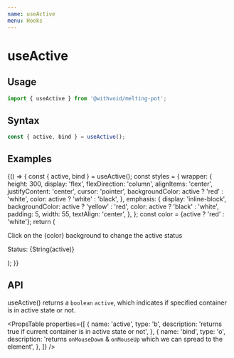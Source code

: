 ```yaml
---
name: useActive
menu: Hooks
---
```



# useActive

## Usage

```js
import { useActive } from '@withvoid/melting-pot';
```

## Syntax

```js
const { active, bind } = useActive();
```

## Examples

<Playground>
  {() => {
    const { active, bind } = useActive();
    const styles = {
      wrapper: {
        height: 300,
        display: 'flex',
        flexDirection: 'column',
        alignItems: 'center',
        justifyContent: 'center',
        cursor: 'pointer',
        backgroundColor: active ? 'red' : 'white',
        color: active ? 'white' : 'black',
      },
      emphasis: {
        display: 'inline-block',
        backgroundColor: active ? 'yellow' : 'red',
        color: active ? 'black' : 'white',
        padding: 5,
        width: 55,
        textAlign: 'center',
      },
    };
    const color = <span style={styles.emphasis}>{active ? 'red' : 'white'}</span>;
    return (
      <div {...bind} style={styles.wrapper}>
        <p>Click on the {color} background to change the active status</p>
        <p>
          Status: <span style={styles.emphasis}>{String(active)}</span>
        </p>
      </div>
    );
  }}
</Playground>

## API

useActive() returns a `boolean` `active`, which indicates if specified container
is in active state or not.

<PropsTable
  properties={[
    {
      name: 'active',
      type: 'b',
      description: 'returns true if current container is in active state or not',
    },
    {
      name: 'bind',
      type: 'o',
      description: 'returns `onMouseDown` & `onMouseUp` which we can spread to the element',
    },
  ]}
/>
